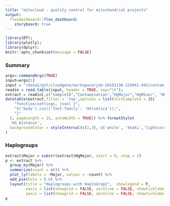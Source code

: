 ```yaml
---
title: "mitocloud - quality control for mitochondrial projects"
output: 
  flexdashboard::flex_dashboard:
    storyboard: true
---
```


```r
library(DT);
library(plotly);
library(dplyr);
knitr::opts_chunk$set(message = FALSE)
```

### Summary

```r

args<-commandArgs(TRUE)
input=args[1]
input = "/data2/git/cloudgene/workspace/job-20181130-124941-442/contaminationReport/contaminationReport"
readin = read.table(input, header = TRUE, sep="\t");
extract = readin[,c("SampleID","Contamination","HgMajor","HgMinor", "HG_Distance")]
datatable(extract,filter = 'top',options = list(initComplete = JS(
    "function(settings, json) {",
    "$('body').css({'font-family': 'Helvetica'});",
    "}"
  ), pageLength = 15, autoWidth = TRUE)) %>% formatStyle(
  'HG_Distance',
  backgroundColor = styleInterval(c(1,3), c('white', 'khaki','lightcoral'))
)
```

### Haplogroups

```r
extract$Major = substr(extract$HgMajor, start = 0, stop = 2)
p <- extract %>%
  group_by(Major) %>%
  summarize(count = n()) %>%
  plot_ly(labels = ~Major, values = ~count) %>%
  add_pie(hole = 0.6) %>%
  layout(title = "Haplogroups with HaploGrep2",  showlegend = F,
         xaxis = list(showgrid = FALSE, zeroline = FALSE, showticklabels = FALSE),
         yaxis = list(showgrid = FALSE, zeroline = FALSE, showticklabels = FALSE))
p

```
